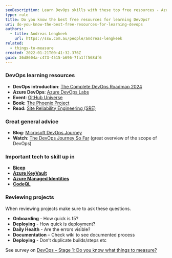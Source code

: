 ```yaml
---
seoDescription: Learn DevOps skills with these top free resources - Azure DevOps labs, GitHub Universe, and The Phoenix Project book.
type: rule
title: Do you know the best free resources for learning DevOps?
uri: do-you-know-the-best-free-resources-for-learning-devops
authors:
  - title: Andreas Lengkeek
    url: https://ssw.com.au/people/andreas-lengkeek
related:
  - things-to-measure
created: 2022-01-21T00:41:32.376Z
guid: 36d8604a-c473-4515-b696-7fa1ff568df6
---
```


### DevOps learning resources

* **DevOps introduction**: [The Complete DevOps Roadmap 2024](https://www.youtube.com/watch?v=6GQRb4fGvtk)
* **Azure DevOps**: [Azure DevOps Labs](https://azuredevopslabs.com "https://azuredevopslabs.com/")
* **Event**: [GitHub Universe](https://githubuniverse.com "https://githubuniverse.com/")
* **Book:** [The Phoenix Project](https://www.goodreads.com/book/show/17255186-the-phoenix-project)
* **Read:** [Site Reliability Engineering (SRE)](https://sre.google/)

### Great general advice

* **Blog**: [Microsoft DevOps Journey](https://azure.microsoft.com/en-au/blog/sharing-the-devops-journey-at-microsoft/)
* **Watch**: [The DevOps Journey So Far](https://www.youtube.com/watch?v=OwiT59e0kB4) (great overview of the scope of DevOps)

### Important tech to skill up in

* **[Bicep](https://docs.microsoft.com/en-us/azure/azure-resource-manager/bicep/overview?tabs=bicep)**
* **[Azure KeyVault](https://azure.microsoft.com/en-au/services/key-vault/)**
* **[Azure Managed Identities](https://docs.microsoft.com/en-us/azure/active-directory/managed-identities-azure-resources/overview)**
* **[CodeQL](https://codeql.github.com/)**

### Reviewing projects

When reviewing projects make sure to ask these questions.

* **Onboarding** - How quick is f5?
* **Deploying** - How quick is deployment?
* **Daily Health** - Are the errors visible?
* **Documentation** – Check wiki to see documented process
* **Deploying** - Don’t duplicate builds/steps etc

See survey on [DevOps – Stage 1: Do you know what things to measure?](/things-to-measure "https://www.ssw.com.au/rules/things-to-measure")